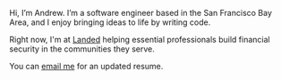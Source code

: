 Hi, I’m Andrew. I’m a software engineer based in the San Francisco Bay Area, and I enjoy bringing ideas to life by writing code.

Right now, I'm at [Landed](https://landed.com) helping essential professionals build financial security in the communities they serve.

You can [email me](mailto:hello@andrewho.me) for an updated resume.
